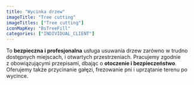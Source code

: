 ```yaml
---
title: "Wycinka drzew"
imageTitle: "Tree cutting"
imageTitles: ["Tree cutting"]
iconMapKey: "BsTreeFill"
categories: ["INDIVIDUAL_CLIENT"]
---
```


To **bezpieczna i&nbsp;profesjonalna** usługa usuwania drzew zarówno w&nbsp;trudno dostępnych miejscach, i&nbsp;otwartych przestrzeniach. Pracujemy zgodnie z&nbsp;obowiązującymi przepisami, dbając o&nbsp;**otoczenie i&nbsp;bezpieczeństwo**. Oferujemy także przycinanie gałęzi, frezowanie pni i&nbsp;uprzątanie terenu po wycince.
